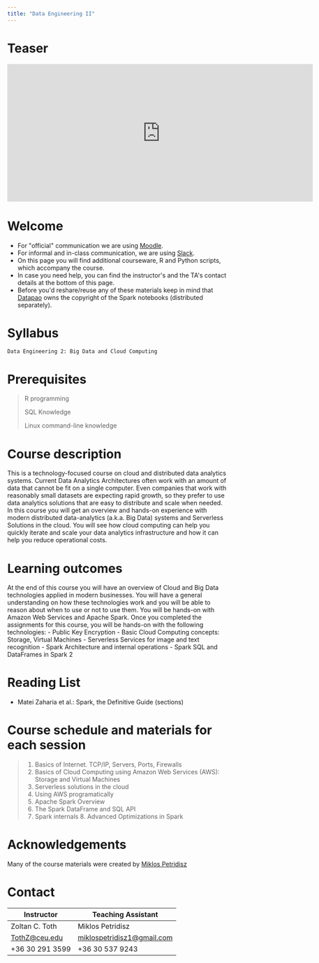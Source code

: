 ```yaml
---
title: "Data Engineering II"
---
```


# Teaser

<iframe width="700" height="315" src="https://www.youtube.com/embed/kAZ8lK224Kw" frameborder="0" allow="accelerometer; autoplay; encrypted-media; gyroscope; picture-in-picture" allowfullscreen></iframe>

# Welcome

* For "official" communication we are using <a href='https://ceulearning.ceu.edu/course/view.php?id=10492' target='_blank'>Moodle</a>.
* For informal and in-class communication, we are using <a href='https://ceu-bizanalytics.slack.com' target='_blank'>Slack</a>. 
* On this page you will find additional courseware, R and Python scripts, which accompany the course.
* In case you need help, you can find the instructor's and the TA's contact details at the bottom of this page.
* Before you'd reshare/reuse any of these materials keep in mind that <a href='https://datapao.com/'>Datapao</a> owns the copyright of the Spark notebooks (distributed separately). 

# Syllabus

    Data Engineering 2: Big Data and Cloud Computing

# Prerequisites 

> R programming 
>
> SQL Knowledge
>
> Linux command-line knowledge 

# Course description
This is a technology-focused course on cloud and distributed data analytics systems. Current Data Analytics Architectures often work with an amount of data that cannot be fit on a single computer. Even companies that work with reasonably small datasets are expecting rapid growth, so they prefer to use data analytics solutions that are easy to distribute and scale when needed. In this course you will get an overview and hands-on experience with modern distributed data-analytics (a.k.a. Big Data) systems and Serverless Solutions in the cloud. You will see how cloud computing can help you quickly iterate and scale your data analytics infrastructure and how it can help you reduce operational costs. 

# Learning outcomes
At the end of this course you will have an overview of Cloud and Big Data technologies applied in modern businesses. You will have a general understanding on how these technologies work and you will be able to reason about when to use or not to use them. You will be hands-on with Amazon Web Services and Apache Spark. Once you completed the assignments for this course, you will be hands-on with the following technologies: - Public Key Encryption - Basic Cloud Computing concepts: Storage, Virtual Machines - Serverless Services for image and text recognition - Spark Architecture and internal operations - Spark SQL and DataFrames in Spark 2 

# Reading List 
- Matei Zaharia et al.: Spark, the Definitive Guide (sections) 

# Course schedule and materials for each session

> 1. Basics of Internet. TCP/IP, Servers, Ports, Firewalls 
> 2. Basics of Cloud Computing using Amazon Web Services (AWS): Storage and Virtual Machines 
> 3. Serverless solutions in the cloud 
> 4. Using AWS programatically
> 5. Apache Spark Overview 
> 6. The Spark DataFrame and SQL API 
> 7. Spark internals 8. Advanced Optimizations in Spark

# Acknowledgements
Many of the course materials were created by <a href="https://www.linkedin.com/in/miklospetridisz/" target="_blank">Miklos Petridisz</a>

# Contact
|Instructor  | Teaching Assistant |
|--|--|
| Zoltan C. Toth | Miklos Petridisz
|TothZ@ceu.edu    | miklospetridisz1@gmail.com
|+36 30 291 3599  | +36 30 537 9243
